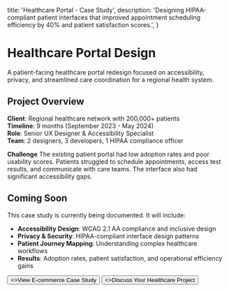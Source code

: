   title: 'Healthcare Portal - Case Study',
  description: 'Designing HIPAA-compliant patient interfaces that improved appointment scheduling efficiency by 40% and patient satisfaction scores.',
}

# Healthcare Portal Design

A patient-facing healthcare portal redesign focused on accessibility, privacy, and streamlined care coordination for a regional health system.

## Project Overview

**Client**: Regional healthcare network with 200,000+ patients  
**Timeline**: 9 months (September 2023 - May 2024)  
**Role**: Senior UX Designer & Accessibility Specialist  
**Team**: 2 designers, 3 developers, 1 HIPAA compliance officer

**Challenge**
The existing patient portal had low adoption rates and poor usability scores. Patients struggled to schedule appointments, access test results, and communicate with care teams. The interface also had significant accessibility gaps.

## Coming Soon

This case study is currently being documented. It will include:

- **Accessibility Design**: WCAG 2.1 AA compliance and inclusive design
- **Privacy & Security**: HIPAA-compliant interface design patterns
- **Patient Journey Mapping**: Understanding complex healthcare workflows
- **Results**: Adoption rates, patient satisfaction, and operational efficiency gains

<div className="not-prose mt-8 flex gap-3">
  <Button href="/case-studies/ecommerce" arrow="right">
    <>View E-commerce Case Study</>
  </Button>
  <Button href="/contact" variant="outline">
    <>Discuss Your Healthcare Project</>
  </Button>
</div>